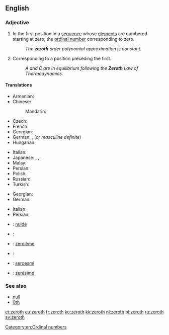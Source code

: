 ==English==
{{wikipedia}}
{{ordinalbox|en||0th|1st||first|card=zero}}

===Adjective===
{{en-adj|-}}

# {{mathematics}} In the first position in a [[sequence]] whose [[element]]s are numbered starting at zero; the [[ordinal number]] corresponding to zero.
#: ''The '''zeroth''' order polynomial approximation is constant.''
# Corresponding to a position preceding the first.
#: ''A and C are in equilibrium following the '''Zeroth''' Law of Thermodynamics.''

====Translations====
{{trans-top|ordinal number corresponding to zero}}
* Armenian: {{t-|hy|զրոերորդ|tr=zroerord|sc=Armn}}
* Chinese:
*: Mandarin: {{t|cmn|第零|tr=dìlíng|sc=Hani}}
* Czech: {{t-|cs|nultý|m}}
* French: {{t+|fr|zérotième}}
* Georgian: {{t-|ka|ნულოვანი|tr=nulovani|sc=Geor}}
* German: {{t+|de|nullter|m}}, {{t+|de|nullte|f}} (''or masculine definite'')
* Hungarian: {{t+|hu|nulladik}}
{{trans-mid}}
* Italian: {{t-|it|zeresimo}}
* Japanese: {{t-|ja|第零|tr=dairei|sc=Jpan}}, {{t-|ja|第ゼロ|tr=dai-zero|sc=Jpan}}, {{t-|ja|零番目|tr=reiban-me|sc=Jpan}}, {{t-|ja|ゼロ番目|tr=zero-ban-me|sc=Jpan}}
* Malay: {{t-|ms|kekosong}}
* Persian: {{t-|fa|صفرم|tr=sefrom|sc=fa-Arab}}
* Polish: {{t+|pl|zerowy|m}}
* Russian: {{t+|ru|нулевой|tr=nulevój}}
* Turkish: {{t+|tr|sıfırıncı}}
{{trans-bottom}}

{{trans-top|corresponding to a position preceding the first}}
* Georgian: {{t-|ka|ნულოვანი|tr=nulovani|sc=Geor}}
* German: {{t+|de|nullte}}
{{trans-mid}}
* Italian: {{t-|it|zeresimo}}
* Persian: {{t-|fa|صفرم|tr=sefrom|sc=fa-Arab}}
{{trans-bottom}}

{{checktrans-top}}
* {{ttbc|nl}}: [[nulde]]
* {{ttbc|eo}}: {{t-|eo|nula}}
* {{ttbc|fr}}: [[zeroième]]
{{trans-mid}}
* {{ttbc|no}}: {{t-|no|nulte}}
* {{ttbc|nov}}: [[seroesmi]]
* {{ttbc|pt}}: [[zerésimo]]
{{trans-bottom}}

===See also===
* [[null]]
* [[0th]]

[[Category:en:Ordinal numbers]]

[[et:zeroth]]
[[eu:zeroth]]
[[fr:zeroth]]
[[ko:zeroth]]
[[kk:zeroth]]
[[nl:zeroth]]
[[pl:zeroth]]
[[ru:zeroth]]
[[sv:zeroth]]